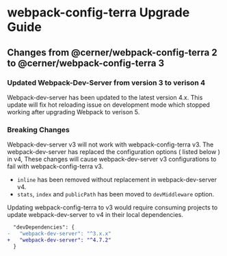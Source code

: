 
<Badge />

# webpack-config-terra Upgrade Guide

## Changes from @cerner/webpack-config-terra 2 to @cerner/webpack-config-terra 3

### Updated Webpack-Dev-Server from version 3 to verison 4

Webpack-dev-server has been updated to the latest version 4.x. This update will fix hot reloading issue on development mode which stopped working after upgrading Webpack to verison 5.

### Breaking Changes
Webpack-dev-server v3 will not work with webpack-config-terra  v3. The webpack-dev-server has replaced the configuration options ( listed below ) in v4, These changes will cause webpack-dev-server v3 configurations to fail with webpack-config-terra v3.
- `inline` has been removed without replacement in webpack-dev-server v4.
- `stats`, `index` and `publicPath` has been moved to `devMiddleware` option.

Updating webpack-config-terra to v3 would require consuming projects to update webpack-dev-server to v4 in their local dependencies.
```diff
  "devDependencies": {
-   "webpack-dev-server": "^3.x.x"
+   "webpack-dev-server": "^4.7.2"
  }
```
